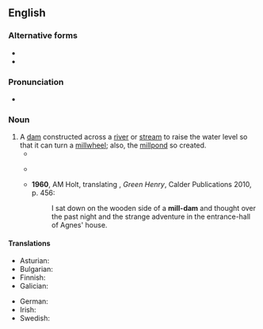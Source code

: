 {{also|milldam}}
==English==
{{wikipedia}}

===Alternative forms===
* {{l|en|milldam}}
* {{l|en|mill-dam}}

===Pronunciation===
* {{a|UK}} {{IPA|en|/ˈmɪldam/}}

===Noun===
{{en-noun}}

# A [[dam]] constructed across a [[river]] or [[stream]] to raise the water level so that it can turn a [[millwheel]]; also, the [[millpond]] so created.
#* {{RQ:Spenser Faerie Queene|passage=the which, once being brust, / Like to a great '''Mill-damb''' forth fiercely gusht, / And powred out of her infernall sinke / Most ugly filth […].|5|11}}
#* {{RQ:Tennyson MD}}
#*: {{quote|en|Or from the bridge I lean'd to hear / The '''milldam''' rushing down with noise, / And see the minnows everywhere / In crystal eddies glance and poise […].}}
#* '''1960''', AM Holt, translating {{w|Gottfried Keller}}, ''Green Henry'', Calder Publications 2010, p. 456:
#*: I sat down on the wooden side of a '''mill-dam''' and thought over the past night and the strange adventure in the entrance-hall of Agnes' house.

====Translations====
{{trans-top|dam constructed in order to create a millpond}}
* Asturian: {{t|ast|banzáu|m}}
* Bulgarian: {{t|bg|воденичен яз|m}}
* Finnish: {{t|fi|myllypato}}
* Galician: {{t|gl|banzado|m}}
{{trans-mid}}
* German: {{t|de|Mühldamm|m}}
* Irish: {{t|ga|damba muilinn|m}}
* Swedish: {{t|sv|kvarndamm|c}}
{{trans-bottom}}